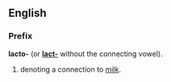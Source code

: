 ==English==

===Prefix===
'''lacto-''' (or '''[[lact-]]''' without the connecting  vowel).

# denoting a connection to [[milk]].